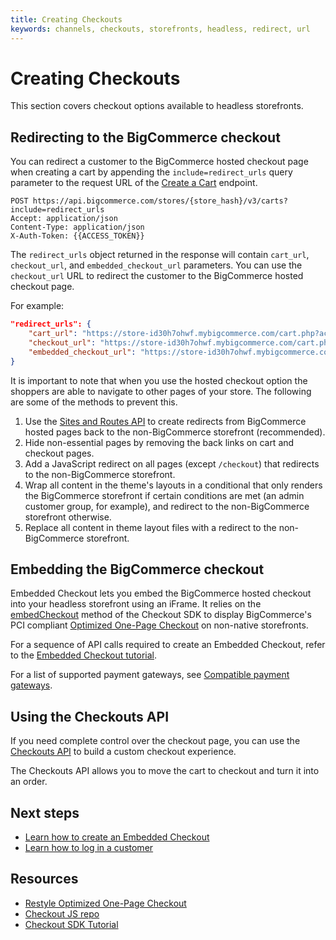 ```yaml
---
title: Creating Checkouts
keywords: channels, checkouts, storefronts, headless, redirect, url
---
```


# Creating Checkouts

This section covers checkout options available to headless storefronts.

## Redirecting to the BigCommerce checkout

You can redirect a customer to the BigCommerce hosted checkout page when creating a cart by appending the `include=redirect_urls` query parameter to the request URL of the [Create a Cart](/docs/rest-management/carts/carts-single#create-a-cart) endpoint.

```http showLineNumbers copy
POST https://api.bigcommerce.com/stores/{store_hash}/v3/carts?include=redirect_urls
Accept: application/json
Content-Type: application/json
X-Auth-Token: {{ACCESS_TOKEN}}
```

The `redirect_urls` object returned in the response will contain `cart_url`, `checkout_url`, and `embedded_checkout_url` parameters. You can use the `checkout_url` URL to redirect the customer to the BigCommerce hosted checkout page.

For example:

```json showLineNumbers copy
"redirect_urls": {
    "cart_url": "https://store-id30h7ohwf.mybigcommerce.com/cart.php?action=load&id=1687e279-6813-44a8-aee7-1cbe4c01297c&token=cb6d14d60b724cd844b3f21ccaaaa69d66f3fdb327baea08dfb176c15e0dcc4f",
    "checkout_url": "https://store-id30h7ohwf.mybigcommerce.com/cart.php?action=loadInCheckout&id=1687e279-6813-44a8-aee7-1cbe4c01297c&token=cb6d14d60b724cd844b3f21ccaaaa69d66f3fdb327baea08dfb176c15e0dcc4f",
    "embedded_checkout_url": "https://store-id30h7ohwf.mybigcommerce.com/cart.php?embedded=1&action=loadInCheckout&id=1687e279-6813-44a8-aee7-1cbe4c01297c&token=cb6d14d60b724cd844b3f21ccaaaa69d66f3fdb327baea08dfb176c15e0dcc4f"
}
```

It is important to note that when you use the hosted checkout option the shoppers are able to navigate to other pages of your store. The following are some of the methods to prevent this.

1. Use the [Sites and Routes API](/docs/rest-management/sites) to create redirects from BigCommerce hosted pages back to the non-BigCommerce storefront (recommended).
2. Hide non-essential pages by removing the back links on cart and checkout pages.
3. Add a JavaScript redirect on all pages (except `/checkout`) that redirects to the non-BigCommerce storefront.
4. Wrap all content in the theme's layouts in a conditional that only renders the BigCommerce storefront if certain conditions are met (an admin customer group, for example), and redirect to the non-BigCommerce storefront otherwise.
5. Replace all content in theme layout files with a redirect to the non-BigCommerce storefront.

## Embedding the BigCommerce checkout

Embedded Checkout lets you embed the BigCommerce hosted checkout into your headless storefront using an iFrame. It relies on the [embedCheckout](https://github.com/bigcommerce/checkout-sdk-js/blob/master/docs/README.md#embedcheckout) method of the Checkout SDK to display BigCommerce's PCI compliant [Optimized One-Page Checkout](https://support.bigcommerce.com/s/article/Optimized-Single-Page-Checkout?language=en_US) on non-native storefronts. 

For a sequence of API calls required to create an Embedded Checkout, refer to the [Embedded Checkout tutorial](/docs/storefront/cart-checkout/embedded-checkout/tutorial). 

For a list of supported payment gateways, see [Compatible payment gateways](/docs/store-operations/payments#compatible-payment-gateways).

## Using the Checkouts API

If you need complete control over the checkout page, you can use the [Checkouts API](/docs/rest-storefront/checkouts) to build a custom checkout experience. 

The Checkouts API allows you to move the cart to checkout and turn it into an order.

## Next steps

- [Learn how to create an Embedded Checkout](/docs/storefront/cart-checkout/embedded-checkout/tutorial)
- [Learn how to log in a customer](/docs/storefront/headless/customers)

## Resources

- [Restyle Optimized One-Page Checkout](/docs/storefront/cart-checkout/optimized-one-page-checkout)
- [Checkout JS repo](https://github.com/bigcommerce/checkout-js)
- [Checkout SDK Tutorial](/docs/storefront/cart-checkout/checkout-sdk/tutorial)
